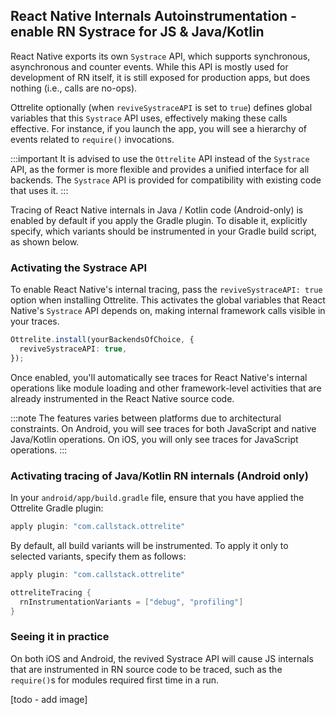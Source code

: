 ## React Native Internals Autoinstrumentation - enable RN Systrace for JS & Java/Kotlin

React Native exports its own `Systrace` API, which supports synchronous, asynchronous and counter events. While this API is mostly used for development of RN itself, it is still exposed for production apps, but does nothing (i.e., calls are no-ops).

Ottrelite optionally (when `reviveSystraceAPI` is set to `true`) defines global variables that this `Systrace` API uses, effectively making these calls effective. For instance, if you launch the app, you will see a hierarchy of events related to `require()` invocations.

:::important
It is advised to use the `Ottrelite` API instead of the `Systrace` API, as the former is more flexible and provides a unified interface for all backends. The `Systrace` API is provided for compatibility with existing code that uses it.
:::

Tracing of React Native internals in Java / Kotlin code (Android-only) is enabled by default if you apply the Gradle plugin. To disable it, explicitly specify, which variants should be instrumented in your Gradle build script, as shown below.

### Activating the Systrace API

To enable React Native's internal tracing, pass the `reviveSystraceAPI: true` option when installing Ottrelite. This activates the global variables that React Native's `Systrace` API depends on, making internal framework calls visible in your traces.

```typescript
Ottrelite.install(yourBackendsOfChoice, {
  reviveSystraceAPI: true,
});
```

Once enabled, you'll automatically see traces for React Native's internal operations like module loading and other framework-level activities that are already instrumented in the React Native source code.

:::note
The features varies between platforms due to architectural constraints. On Android, you will see traces for both JavaScript and native Java/Kotlin operations. On iOS, you will only see traces for JavaScript operations.
:::

### Activating tracing of Java/Kotlin RN internals (Android only)

In your `android/app/build.gradle` file, ensure that you have applied the Ottrelite Gradle plugin:

```kotlin
apply plugin: "com.callstack.ottrelite"
```

By default, all build variants will be instrumented. To apply it only to selected variants, specify them as follows:

```kotlin
apply plugin: "com.callstack.ottrelite"

ottreliteTracing {
  rnInstrumentationVariants = ["debug", "profiling"]
}
```

### Seeing it in practice

On both iOS and Android, the revived Systrace API will cause JS internals that are instrumented in RN source code to be traced, such as the `require()`s for modules required first time in a run.

[todo - add image]
